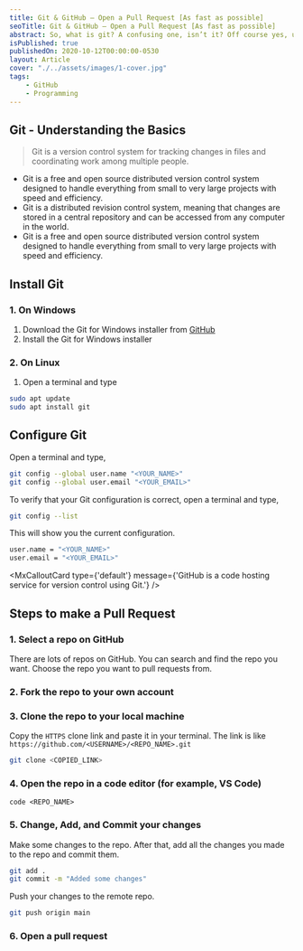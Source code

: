 ```yaml
---
title: Git & GitHub — Open a Pull Request [As fast as possible]
seoTitle: Git & GitHub — Open a Pull Request [As fast as possible]
abstract: So, what is git? A confusing one, isn’t it? Off course yes, until we learn the basics.
isPublished: true
publishedOn: 2020-10-12T00:00:00-0530
layout: Article
cover: "./../assets/images/1-cover.jpg"
tags:
    - GitHub
    - Programming
---
```


## Git - Understanding the Basics

> Git is a version control system for tracking changes in files and coordinating work among multiple people.

- Git is a free and open source distributed version control system designed to handle everything from small to very large projects with speed and efficiency.
- Git is a distributed revision control system, meaning that changes are stored in a central repository and can be accessed from any computer in the world.
- Git is a free and open source distributed version control system designed to handle everything from small to very large projects with speed and efficiency.

## Install Git

### 1. On Windows

1. Download the Git for Windows installer from [GitHub]()
2. Install the Git for Windows installer

### 2. On Linux

1. Open a terminal and type

```bash
sudo apt update
sudo apt install git
```

## Configure Git

Open a terminal and type,

```bash
git config --global user.name "<YOUR_NAME>"
git config --global user.email "<YOUR_EMAIL>"
```

To verify that your Git configuration is correct, open a terminal and type,

```bash
git config --list
```

This will show you the current configuration.

```bash
user.name = "<YOUR_NAME>"
user.email = "<YOUR_EMAIL>"
```

<MxCalloutCard
type={'default'}
message={'GitHub is a code hosting service for version control using Git.'}
/>

## Steps to make a Pull Request

### 1. Select a repo on GitHub

There are lots of repos on GitHub. You can search and find the repo you want. Choose the repo you want to pull requests from.

### 2. Fork the repo to your own account

<MxImage alt="Fork" src="./../assets/images/1-fork.jpg" orientation="horizontal" size="half" />

### 3. Clone the repo to your local machine

<MxImage alt="Clone" src="./../assets/images/1-clone.jpg" orientation="horizontal" size="half" />

Copy the `HTTPS` clone link and paste it in your terminal. The link is like `https://github.com/<USERNAME>/<REPO_NAME>.git`

```bash
git clone <COPIED_LINK>
```

### 4. Open the repo in a code editor (for example, VS Code)

```
code <REPO_NAME>
```

### 5. Change, Add, and Commit your changes

Make some changes to the repo. After that, add all the changes you made to the repo and commit them.

```bash
git add .
git commit -m "Added some changes"
```

Push your changes to the remote repo.

```bash
git push origin main
```

### 6. Open a pull request

<MxImage alt="initiate PR" src="./../assets/images/1-initiate-pr.jpg" orientation="horizontal" size="full" />

<MxImage alt="confirm the changes" src="./../assets/images/1-confirm-the-changes.jpg" orientation="horizontal" size="full" />

<MxImage alt="PR description" src="./../assets/images/1-pr-description.jpg" orientation="horizontal" size="full" />
